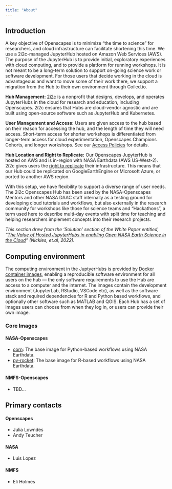 ```yaml
---
title: "About"
---
```


## Introduction

A key objective of Openscapes is to minimize “the time to science” for researchers, and cloud infrastructure can facilitate shortening this time. We use a 2i2c-managed JupyterHub hosted on Amazon Web Services (AWS). The purpose of the JupyterHub is to provide initial, exploratory experiences with cloud computing, and to provide a platform for running workshops. It is not meant to be a long-term solution to support on-going science work or software development. For those users that decide working in the cloud is advantageous and want to move some of their work there, we support a migration from the Hub to their own environment through Coiled.io.

**Hub Management:** [2i2c](http://2i2c.org/) is a nonprofit that designs, develops, and operates JupyterHubs in the cloud for research and education, including Openscapes. 2i2c ensures that Hubs are cloud-vendor agnostic and are built using open-source software such as JupyterHub and Kubernetes. 

**User Management and Access:** Users are given access to the hub based on their 
reason for accessing the hub, and the length of time they will need access. Short-term
access for shorter workshops is differentiated from longer-term access for cloud 
experimentation, Openscapes Champions Cohorts, and longer workshops. See our
[Access Policies](access-policies.qmd) for details.

**Hub Location and Right to Replicate:** Our Openscapes JupyterHub is hosted on AWS and is in-region with NASA Earthdata (AWS US-West-2). 2i2c gives users the [right to replicate](https://2i2c.org/right-to-replicate/) their infrastructure. This means that our Hub could be replicated on GoogleEarthEngine or Microsoft Azure, or ported to another AWS region.

With this setup, we have flexibility to support a diverse range of user needs. The 2i2c Openscapes Hub has been used by the NASA-Openscapes Mentors and other NASA DAAC staff internally as a testing ground for developing cloud tutorials and workflows, but also externally in the research community for workshops like those for science teams and “Hackathons”, a term used here to describe multi-day events with split time for teaching and helping researchers implement concepts into their research projects. 

*This section drew from the ‘Solution’ section of the White Paper entitled, “[The Value of Hosted JupyterHubs in enabling Open NASA Earth Science in the Cloud](https://zenodo.org/records/7667299#.Y_Zxt3bMJPY)” (Nickles, et.al, 2022).*

## Computing environment

The computing environment in the JuptyerHubs is provided by [Docker 
container images](https://www.docker.com/resources/what-container/), enabling a 
reproducible software environment for all users on the hub --- the only software 
requirements to use the Hub are access to a computer and the internet. The images contain 
the development environment (JupyterLab, RStudio, VSCode etc), as well as the 
software stack and required dependencies for R and Python based workflows, and 
optionally other software such as MATLAB and QGIS. Each Hub has a set of 
images users can choose from when they log in, or users can provide their own image.

### Core Images

#### NASA-Openscapes

- [corn](https://github.com/NASA-Openscapes/corn): The base image for Python-based
  workflows using NASA Earthdata.
- [py-rocket](https://github.com/NASA-Openscapes/py-rocket): The base image for 
  R-based workflows using NASA Earthdata.

#### NMFS-Openscapes
- TBD...

## Primary contacts

#### Openscapes
- Julia Lowndes
- Andy Teucher

#### NASA
- Luis Lopez

#### NMFS
- Eli Holmes

